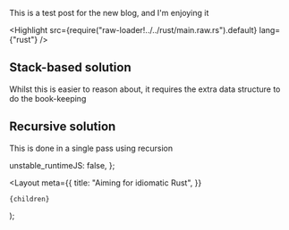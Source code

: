
This is a test post for the new blog, and I'm enjoying it

<Highlight src={require("raw-loader!../../rust/main.raw.rs").default} lang={"rust"} />

## Stack-based solution

Whilst this is easier to reason about, it requires the extra data structure
to do the book-keeping

<DemoBlock label="visualization">
    <BrowserComponent kind="vanilla" scriptInclude="algo/algo-balanced-stack.lit.ts">
        <algo-balanced-stack input="[[]]()" />
    </BrowserComponent>
</DemoBlock>

## Recursive solution

This is done in a single pass using recursion

<DemoBlock label="visualization">
    <BrowserComponent kind="vanilla" scriptInclude="algo/algo-balanced-recursive.lit.ts">
        <algo-balanced-recursive input="{[]}" />
    </BrowserComponent>
</DemoBlock>

  unstable_runtimeJS: false,
};

  <Layout
    meta={{
      title: "Aiming for idiomatic Rust",
    }}
  >
    {children}
  </Layout>
);

